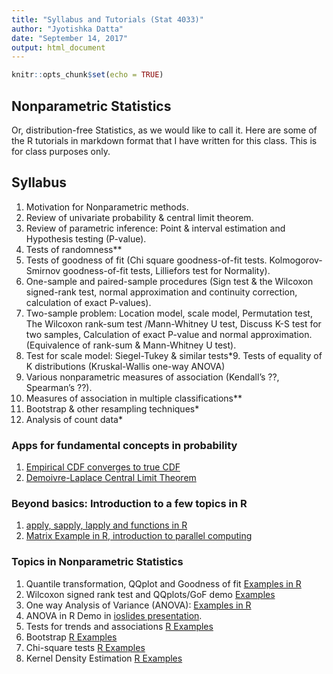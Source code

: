 ```yaml
---
title: "Syllabus and Tutorials (Stat 4033)"
author: "Jyotishka Datta"
date: "September 14, 2017"
output: html_document
---
```


```r
knitr::opts_chunk$set(echo = TRUE)
```

## Nonparametric Statistics 

Or, distribution-free Statistics, as we would like to call it. Here are some of the R tutorials in markdown format that I have written for this class. This is for class purposes only. 

## Syllabus 

1.  Motivation for Nonparametric methods. 
2.  Review of univariate probability & central limit theorem. 
3.  Review of parametric inference: Point & interval estimation and Hypothesis testing (P-value). 
4.  Tests of randomness** 
5.  Tests of goodness of fit (Chi square goodness-of-fit tests. Kolmogorov-Smirnov goodness-of-fit tests, Lilliefors test for Normality). 
6.  One-sample and paired-sample procedures (Sign test & the Wilcoxon signed-rank test, normal approximation and continuity correction, calculation of exact P-values). 
7.  Two-sample problem: Location model, scale model, Permutation test, The Wilcoxon rank-sum test /Mann-Whitney U test, Discuss K-S test for two samples, Calculation of exact P-value and normal approximation. (Equivalence of rank-sum & Mann-Whitney U test).
8.  Test for scale model: Siegel-Tukey & similar tests*9.  Tests of equality of K distributions (Kruskal-Wallis one-way ANOVA)
10.  Various nonparametric measures of association (Kendall's ??, Spearman's ??). 
11.  Measures of association in multiple classifications**
12.  Bootstrap & other resampling techniques*
13.  Analysis of count data*



### Apps for fundamental concepts in probability 

1.  [Empirical CDF converges to true CDF](https://jdatta.shinyapps.io/eCDFdemo/)
2.  [Demoivre-Laplace Central Limit Theorem](https://jdatta.shinyapps.io/demoivre/)

### Beyond basics: Introduction to a few topics in R

1.  [apply, sapply, lapply and functions in R](http://dattahub.github.io/stat4033/intro_R_pres.html)
2.  [Matrix Example in R, introduction to parallel computing](http://dattahub.github.io/stat5443/matrix_R.html)

### Topics in Nonparametric Statistics 

1.  Quantile transformation, QQplot and Goodness of fit [Examples in R](http://dattahub.github.io/stat4033/rvgen.html)
2. Wilcoxon signed rank test and QQplots/GoF demo [Examples](http://dattahub.github.io/stat4033/wilcox_qq_demo.html)
3.  One way Analysis of Variance (ANOVA): [Examples in R](http://dattahub.github.io/stat4033/anova_examples_doc.html)
4.  ANOVA in R Demo in [ioslides presentation](http://dattahub.github.io/stat4033/aovexamples.html).
5.  Tests for trends and associations [R Examples](http://dattahub.github.io/stat4033/association_demo.html#1)
6.  Bootstrap [R Examples](http://dattahub.github.io/stat4033/bootstrap_demo.html#1)
7.  Chi-square tests [R Examples](http://dattahub.github.io/stat4033/chisqdemo.html#1)
8.  Kernel Density Estimation [R Examples](http://dattahub.github.io/stat4033/kde_demo.html#1)
